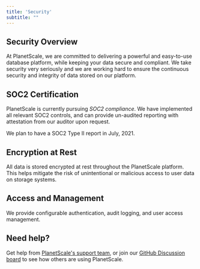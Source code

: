 ```yaml
---
title: 'Security'
subtitle: ""
---
```

## Security Overview
At PlanetScale, we are committed to delivering a powerful and easy-to-use database platform, while keeping your data secure and compliant. We take security very seriously and we are working hard to ensure the continuous security and integrity of data stored on our platform.

## SOC2 Certification
PlanetScale is currently pursuing _SOC2 compliance_. We have implemented all relevant SOC2 controls, and can provide un-audited reporting with attestation from our auditor upon request. 

<InfoBlock type="note">
We plan to have a SOC2 Type II report in July, 2021. 
</InfoBlock>

## Encryption at Rest
All data is stored encrypted at rest throughout the PlanetScale platform. This helps mitigate the risk of unintentional or malicious access to user data on storage systems.

## Access and Management 
We provide configurable authentication, audit logging, and user access management.

## Need help?
Get help from [PlanetScale's support team](https://www.planetscale.com/support), or join our [GitHub Discussion board](https://github.com/planetscale/beta/discussions) to see how others are using PlanetScale.